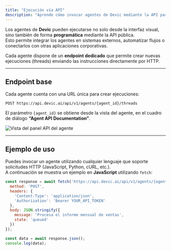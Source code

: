 ```yaml
---
title: "Ejecución vía API"
description: "Aprende cómo invocar agentes de Devic mediante la API para integrarlos con tus aplicaciones o flujos personalizados."
---
```


Los agentes de **Devic** pueden ejecutarse no solo desde la interfaz visual, sino también de forma **programática** mediante la API pública.  
Esto permite integrar los agentes en sistemas externos, automatizar flujos o conectarlos con otras aplicaciones corporativas.

Cada agente dispone de un **endpoint dedicado** que permite crear nuevas ejecuciones (threads) enviando las instrucciones directamente por HTTP.

---

## Endpoint base

Cada agente cuenta con una URL única para crear ejecuciones:

`POST https://api.devic.ai/api/v1/agents/{agent_id}/threads`

El parámetro `{agent_id}` se obtiene desde la vista del agente, en el cuadro de diálogo **“Agent API Documentation”**.

![Vista del panel API del agente](9b3400d5-c4fd-4031-b2f5-cea4158de428.png)

---

## Ejemplo de uso

Puedes invocar un agente utilizando cualquier lenguaje que soporte solicitudes HTTP (JavaScript, Python, cURL, etc.).  
A continuación se muestra un ejemplo en **JavaScript** utilizando `fetch`:

```javascript
const response = await fetch('https://api.devic.ai/api/v1/agents/{agent_id}/threads', {
  method: 'POST',
  headers: {
    'Content-Type': 'application/json',
    'Authorization': 'Bearer YOUR_API_TOKEN'
  },
  body: JSON.stringify({
    message: 'Procesa el informe mensual de ventas',
    state: 'queued'
  })
});

const data = await response.json();
console.log(data);
